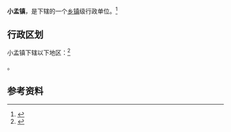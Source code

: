 {{中国乡级行政区|37/08/82/111/000}}

'''小孟镇'''，是{{PRC admin/fullname|37/08/82/111/000|3}}下辖的一个[[乡镇|乡镇]]级行政单位。<ref>{{PRC admin/ref sgc|{{PRC admin/parent|37/08/82/111/000}}}}</ref>

== 行政区划 ==

小孟镇下辖以下地区：<ref>{{PRC admin/ref sgc|37/08/82/111/000}}</ref>

{{PRC admin/children|37/08/82/111/000}}。

== 参考资料 ==

{{reflist}}

{{行政区划小作品}}
{{PRC admin/navcat|37/08/82/111/000}}
